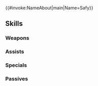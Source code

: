 {{#invoke:NameAbout|main|Name=Safy}}{{HeroPage Tabs}}
{{Hero Infobox
|Name=Safy
|Title=Font of Piety
|WeaponType=Colorless Staff
|MoveType=Infantry
|Origin=Fire Emblem: Thracia 776
|Gender=Female
|actorEN=Caitlin Glass
|actorJP=久野美咲
|artist=鳴瀬うろこ
|randomStartTime=2024-02-10T07:00:00Z
|additionDate=January 9, 2024
|releaseDate=January 10, 2024
|poolDate=January 30, 2024
|poolRarities=5
|cv1=4
|cv2=200200
|TagID=サフィ
|InternalID=1048
|Properties=hat
|description=A cleric of the city of Tarrah. Captured and held by pirates while on a journey to recruit warriors to help liberate her homeland. Appears in Fire Emblem: Thracia 776.
}}
{{Stats Page
|Lv1HP=16|Lv1ATK=8|Lv1SPD=9|Lv1DEF=6|Lv1RES=13
|GRHP=50|GRATK=90|GRSPD=50|GRDEF=35|GRRES=75
}}
==Skills==
===Weapons===
{{Weapons Table
|weapon1=Assault
|weapon1Unlock=1
|weapon2=Repair
|weapon2Unlock=5
}}
===Assists===
{{Assists Table
|assist1=Heal
|assist1Default=1
|assist1Unlock=1
|assist2=Reconcile
|assist2Default=3
|assist2Unlock=2
|assist3=Return
|assist3Default=4
|assist3Unlock=3
|assist4=Return+
|assist4Default=5
|assist4Unlock=5
}}
===Specials===
{{Specials Table
|special1=Imbue
|special1Default=4
|special1Unlock=2
|special2=Miracle
|special2Default=5
|special2Unlock=3
|special3=Holy Panic
|special3Unlock=5
}}
===Passives===
{{Passives Table
|passiveA1=Still Water 1
|passiveA2=Still Water 2
|passiveA3=Still Water 3
|passiveA4=Still Water 4
|passiveA1Unlock=2
|passiveA2Unlock=3
|passiveA3Unlock=4
|passiveA4Unlock=5
|passiveC1=Atk Ploy 1
|passiveC2=Atk Ploy 2
|passiveC3=Atk Ploy 3
|passiveC4=Atk/Spd Ploy 3
|passiveC1Unlock=2
|passiveC2Unlock=3
|passiveC3Unlock=4
|passiveC4Unlock=5
}}
{{Heroes Navbox}}